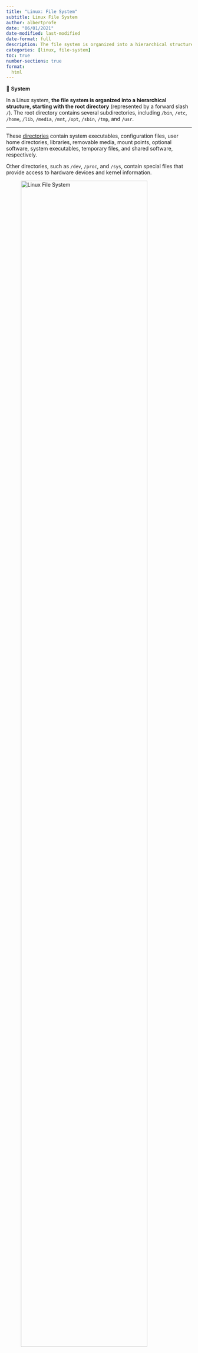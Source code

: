 ```yaml
---
title: "Linux: File System"
subtitle: Linux File System
author: albertprofe
date: "06/01/2021"
date-modified: last-modified
date-format: full
description: The file system is organized into a hierarchical structure, starting with the root directory
categories: [linux, file-system]
toc: true
number-sections: true
format:
  html
---
```


::: {.summary}

📘 **System**

In a Linux system, **the file system is organized into a hierarchical structure, starting with the root directory** (represented by a forward slash `/`). The root directory contains several subdirectories, including `/bin`, `/etc`, `/home`, `/lib`, `/media`, `/mnt`, `/opt`, `/sbin`, `/tmp`, and `/usr`.
:::

---

These [directories](https://documentation.suse.com/fr-fr/sles/15-GA/html/SLES-all/cha-filesystems.html){.external} contain system executables, configuration files, user home directories, libraries, removable media, mount points, optional software, system executables, temporary files, and shared software, respectively.

Other directories, such as `/dev`, `/proc`, and `/sys`, contain special files that provide access to hardware devices and kernel information.

![Linux File System](/images/linux/filesys.png){width=90%}

![Linux File System, image from [Introduction to Linux, A Hands on Guide, Machtelt Garrels](https://tldp.org/LDP/intro-linux/html/index.html) and [Original webpage by Petersen Gross, modified by William Albritton](https://www2.hawaii.edu/~walbritt/ics240/materials/)](/images/linux/filesys-2.jpg){width=100%}

